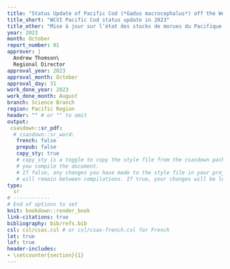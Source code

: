 ```yaml
---
title: "Status Update of Pacific Cod (*Gadus macrocephalus*) off the West Coast Vancouver Island in 2023"
title_short: "WCVI Pacific Cod status update in 2023"
title_other: "Mise à jour sur l’état des stocks de morues du Pacifique (*Gadus macrocephalus*) au large de la côte ouest de l’île de Vancouver (zone 3CD) en 2023"
year: 2023
month: October
report_number: 01
approver: |
  Andrew Thomson\
  Regional Director
approval_year: 2023
approval_month: October
approval_day: 31
work_done_year: 2023
work_done_month: August
branch: Science Branch
region: Pacific Region
header: "" # or "" to omit
output:
 csasdown::sr_pdf:
  # csasdown::sr_word:
   french: false
   prepub: false
   copy_sty: true
   # copy_sty is a toggle to copy the style file from the csasdown package every time 
   # you compile the document. 
   # If false, any changes you have made to the style file in your project
   # will remain between compilations. If true, your changes will be lost when you compile
type:
  sr
# ------------
# End of options to set
knit: bookdown::render_book
link-citations: true
bibliography: bib/refs.bib
csl: csl/csas.csl # or csl/csas-french.csl for French
lot: true
lof: true
header-includes:
- \setcounter{section}{1}
---
```


